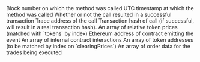 <ParamField path="call_block_number">
Block number on which the method was called
</ParamField>
<ParamField path="call_block_time">
UTC timestamp at which the method was called
</ParamField>
<ParamField path="call_success">
Whether or not the call resulted in a successful transaction
</ParamField>
<ParamField path="call_trace_address">
Trace address of the call
</ParamField>
<ParamField path="call_tx_hash">
Transaction hash of call (if successful, will result in a real transaction hash).
</ParamField>
<ParamField path="clearingPrices">
An array of relative token prices (matched with &#x60;tokens&#x60; by index)
</ParamField>
<ParamField path="contract_address">
Ethereum address of contract emitting the event
</ParamField>
<ParamField path="interactions">
An array of internal contract interactions
</ParamField>
<ParamField path="tokens">
An array of token addresses (to be matched by index on &#x60;clearingPrices&#x60;)
</ParamField>
<ParamField path="trades">
An array of order data for the trades being executed
</ParamField>
